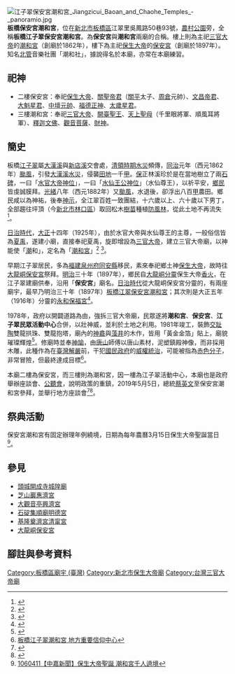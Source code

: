 [[File:江子翠保安宮潮和宮_Jiangzicui_Baoan_and_Chaohe_Temples_-_panoramio.jpg|thumb]]
'''板橋保安宮潮和宮'''，位在[[新北市|新北市]][[板橋區_(台灣)|板橋區]]江翠里吳鳳路50巷93號，[[農村公園|農村公園]]旁，全稱'''板橋江子翠保安宮潮和宮'''。為'''保安宮'''與'''潮和宮'''兩廟的合稱。樓上則為主祀[[三官大帝|三官大帝]]的[[潮和宮|潮和宮]]（創廟於1862年），樓下為主祀[[保生大帝|保生大帝]]的[[保安宮|保安宮]]（創廟於1897年）。知名[[北管|北管]]音樂社團「潮和社」，據說得名於本廟，亦常在本廟練習。

==祀神==
*二樓保安宮：奉祀[[保生大帝|保生大帝]]、[[關聖帝君|關聖帝君]]（[[關平|關平]]太子、[[周倉|周倉]]元帥）、[[文昌帝君|文昌帝君]]、[[大魁星君|大魁星君]]、[[中壇元帥|中壇元帥]]、[[福德正神|福德正神]]、[[太歲星君|太歲星君]]。
*三樓潮和宮：奉祀[[三官大帝|三官大帝]]、[[開臺聖王|開臺聖王]]、[[天上聖母|天上聖母]]（千里眼將軍、順風耳將軍）、[[釋迦文佛|釋迦文佛]]、[[觀音菩薩|觀音菩薩]]、[[財神|財神]]。

==簡史==
板橋[[江子翠|江子翠]]屬[[大漢溪|大漢溪]]與[[新店溪|新店溪]]交會處，[[清領時期|清領時期]][[水災|水災]]頻傳，[[同治|同治]]元年（西元1862年）[[颱風|颱風]]，引發[[大漢溪|大漢溪]][[水災|水災]]，侵襲[[田地|田地]]一千[[台甲|甲]]。[[保|保]]正林溪珍於是在當地樹立了兩[[石碑|石碑]]，一曰「[[水官大帝|水官大帝]][[神位|神位]]」，一曰「[[水仙尊王|水仙王公]][[神位|神位]]」（水仙尊王），以祈平安，[[鄉民|鄉民]]皆虔誠膜拜。[[光緒|光緒]]八年（西元1882年）又[[颱風|颱風]]，水退後，卻浮出八百[[台甲|甲]]農田。鄉民咸以為神祐，後奉[[神示|神示]]，全江翠百姓一致團結，十六歲以上、六十歲以下男丁，全部趨往坪頂（今[[新北市|新北市]][[林口區|林口區]]）取回松木[[樹苗|樹苗]]種植[[防風林|防風林]]，從此土地不再流失<ref>{{Cite web |url=http://www.tw-temple.com/product_info.php?id=1358 |title=板橋江子翠潮和宮板橋區  主祀神明:三官大帝 |access-date=2019-05-05 |archive-url=https://web.archive.org/web/20190519133638/http://www.tw-temple.com/product_info.php?id=1358 |archive-date=2019-05-19 |dead-url=yes }}</ref>。

[[臺灣日治時期|日治時代]]，[[大正|大正]]十四年（1925年），由於水官大帝與水仙尊王的主尊，一般俗信皆為[[夏禹|夏禹]]，遂建小廟，直接奉祀夏禹，旋即增設為[[三官大帝|三官大帝]]，建立三官大帝廟，以神能使「[[水災|潮]]和」，定名為「[[潮和宮|潮和宮]]」<ref>{{Cite web |url=https://www.info.ntpc.gov.tw/2017/06/13/148767/ |title=仙界水情災防CEO 水神總管是水官大帝 |access-date=2019-05-05 |archive-date=2021-01-24 |archive-url=https://web.archive.org/web/20210124140606/https://www.info.ntpc.gov.tw/2017/06/13/148767/ |dead-url=no }}</ref> <ref>{{Cite web |url=https://www.nownews.com/news/20170613/2562143/ |title=哇！仙界也有災防CEO　水官大帝是掌管水中眾神 |access-date=2019-05-05 |archive-date=2019-05-19 |archive-url=https://web.archive.org/web/20190519205111/https://www.nownews.com/news/20170613/2562143/ |dead-url=no }}</ref>。

早期江子翠居民，多為[[福建|福建]][[泉州府|泉州府]][[同安縣|同安縣]]移民，素來奉祀鄉土神[[保生大帝|保生大帝]]，故時往[[大龍峒保安宮|大龍峒保安宮]]祭拜。[[明治|明治]]三十年（1897年），鄉民自[[大龍峒|大龍峒]][[分靈|分靈]]保生大帝[[香火|香火]]，在江子翠建廟供奉，沿用「'''保安宮'''」廟名。[[台灣日治時期|日治時代]]從大龍峒保安宮分靈的，有兩座廟宇，最早乃明治三十年（1897年）[[板橋區_(新北市)|板橋]][[江翠|江翠]][[板橋保安宮潮和宮|保安宮潮和宮]]；其次則是大正五年（1916年）分靈的[[永和保福宮|永和保福宮]]<ref>{{Cite web |url=http://au1259.epage.au.edu.tw/ezfiles/54/1054/attach/90/pta_62678_5549214_80359.pdf |title=張家麟《誰為保生大帝立廟？-以中臺灣以北八縣市宮廟為範圍》真理大學宗教文化與組織管理學系 |access-date=2018-05-27 |archive-date=2021-01-24 |archive-url=https://web.archive.org/web/20210124140638/http://au1259.epage.au.edu.tw/ezfiles/54/1054/attach/90/pta_62678_5549214_80359.pdf |dead-url=no }}</ref>。

1978年，政府以開闢道路為由，強拆三官大帝廟，民眾遂將'''潮和宮'''、'''保安宮'''、'''江子翠民眾活動中心'''合併，以壯神威，並利於土地之利用。1981年竣工，裝飾[[交趾陶|交趾陶]]雙龍拱珠、雙龍抱塔，廟內的[[神龕|神龕]]與[[藻井|藻井]]的木作，皆用「黃金金箔」貼上，廟貌璀璨輝煌<ref>{{Cite web |url=http://www.baosheng-dadi.org.tw/temple_detail.php?recordID=12 |title=臺灣保生大帝信仰總會 潮和宮 |access-date=2019-05-05 |archive-date=2020-06-13 |archive-url=https://web.archive.org/web/20200613103705/http://www.baosheng-dadi.org.tw/temple_detail.php?recordID=12 |dead-url=no }}</ref>。修廟時並奉[[神諭|神諭]]，由[[唐山|唐山]]師傅以唐山素材，泥塑鎮殿神像，而非採用木雕，此種作為在[[臺灣解嚴|臺灣解嚴]]前，干犯[[國民政府|國民政府]]的[[威權統治|威權統治]]，可能被指為[[赤色分子|赤色分子]]，非常冒險，但最終達成目標<ref>[https://www.youtube.com/watch?v=1kyfAw-wdy0 板橋江子翠潮和宮 地方重要信仰中心]</ref>。

本廟二樓為保安宮，而三樓則為潮和宮，因一樓為江子翠活動中心，本廟也是政府舉辦座談會、[[公聽會|公聽會]]，說明政策的重鎮，2019年5月5日，總統[[蔡英文|蔡英文]]至保安宮潮和宮參拜，並舉行地方座談會<ref>{{Cite web |url=https://news.ltn.com.tw/news/politics/breakingnews/2780091 |title=參拜板橋潮和宮 蔡英文：下半年臺灣經濟會更好 |access-date=2019-05-05 |archive-date=2021-01-24 |archive-url=https://web.archive.org/web/20210124140705/https://news.ltn.com.tw/news/politics/breakingnews/2780091 |dead-url=no }}</ref><ref>{{Cite web |url=https://www.president.gov.tw/News/24349 |title=總統：經濟穩定成長　保護臺灣主權獨立 |access-date=2019-05-05 |archive-date=2021-01-24 |archive-url=https://web.archive.org/web/20210124140642/https://www.president.gov.tw/News/24349 |dead-url=no }}</ref>。

==祭典活動==
保安宮潮和宮有固定辦理年例繞境，日期為每年農曆3月15日保生大帝聖誕當日<ref>[https://www.youtube.com/watch?v=J8WVyc7itF0 1060411【中嘉新聞】保生大帝聖誕 潮和宮千人遶境]</ref>。

==參見==
* [[頭城開成寺城隍廟|頭城開成寺城隍廟]]
* [[芝山巖惠濟宮|芝山巖惠濟宮]]
* [[大觀音亭興濟宮|大觀音亭興濟宮]]
* [[石碇集順廟明德宮|石碇集順廟明德宮]]
* [[基隆奠濟宮|基隆奠濟宮清甯宮]]
* [[大龍峒保安宮|大龍峒保安宮]]

== 腳註與參考資料 ==
{{reflist|2}}


[[Category:板橋區廟宇_(臺灣)|Category:板橋區廟宇 (臺灣)]]
[[Category:新北市保生大帝廟|Category:新北市保生大帝廟]]
[[Category:台灣三官大帝廟|Category:台灣三官大帝廟]]